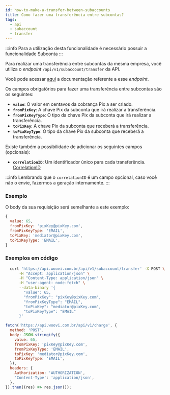 ```yaml
---
id: how-to-make-a-transfer-between-subaccounts
title: Como fazer uma transferência entre subcontas?
tags:
  - api
  - subaccount
  - transfer
---
```



:::info
Para a utilização desta funcionalidade é necessário possuir a funcionalidade Subconta
:::

Para realizar uma transferência entre subcontas da mesma empresa, você utiliza o _endpoint_ `/api/v1/subaccount/transfer` da API.

Você pode acessar [aqui](<[https://developers.woovi.com.br/api#tag/sub-account-(request-access)/paths/~1api~1v1~1subaccount~1transfer/post](https://developers.woovi.com.br/api#tag/sub-account-(request-access)/paths/~1api~1v1~1subaccount~1transfer/post)>)
a documentação referente a esse _endpoint_.

Os campos obrigatórios para fazer uma transferência entre subcontas são os seguintes:

- **`value`**: O valor em centavos da cobrança Pix a ser criado.
- **`fromPixKey`**: A chave Pix da subconta que irá realizar a transferência.
- **`fromPixKeyType`**: O tipo da chave Pix da subconta que irá realizar a transferência.
- **`toPixKey`**: A chave Pix da subconta que receberá a transferência.
- **`toPixKeyType`**: O tipo da chave Pix da subconta que receberá a transferência.

Existe também a possibilidade de adicionar os seguintes campos (opcionais):

- **`correlationID`**: Um identificador único para cada transferência. [CorrelationID](../concepts/correlation-id)

:::info
Lembrando que o `correlationID` é um campo opcional, caso você não o envie, fazermos a geração internamente.
:::

### Exemplo

O body da sua requisição será semelhante a este exemplo:

```js
{
  value: 65,
  fromPixKey: 'pixKey@pixKey.com',
  fromPixKeyType: 'EMAIL',
  toPixKey: 'mediator@pixKey.com',
  toPixKeyType: 'EMAIL',
}
```

### Exemplos em código

<Tabs>
  <TabItem value="shell-curl" label="Shell + cURL" default>

```sh
  curl 'https://api.woovi.com.br/api/v1/subaccount/transfer' -X POST \
      -H "Accept: application/json" \
      -H "Content-Type: application/json" \
      -H "user-agent: node-fetch" \
      --data-binary '{
        "value": 65,
        "fromPixKey": "pixKey@pixKey.com",
        "fromPixKeyType": "EMAIL",
        "toPixKey": "mediator@pixKey.com",
        "toPixKeyType": "EMAIL"
      }'
```

  </TabItem>
  <TabItem value="javascript" label="JavaScript + Fetch" default>

```js
fetch('https://api.woovi.com.br/api/v1/charge', {
  method: 'POST',
  body: JSON.stringify({
    value: 65,
    fromPixKey: 'pixKey@pixKey.com',
    fromPixKeyType: 'EMAIL',
    toPixKey: 'mediator@pixKey.com',
    toPixKeyType: 'EMAIL',
  }),
  headers: {
    Authorization: 'AUTHORIZATION',
    'Content-Type': 'application/json',
  },
}).then((res) => res.json());
```

  </TabItem>
</Tabs>
